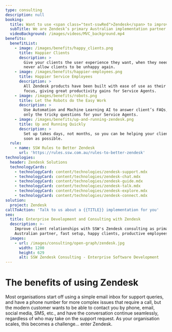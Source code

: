 ```yaml
---
type: consulting
description: null
booking:
  title: Want to use <span class="text-sswRed">Zendesk</span> to improve your client relationships?
  subTitle: We are Zendesk’s primary Australian implementation partner
  videoBackground: /images/videos/MVC_background.mp4
benefits:
  benefitList:
    - image: /images/benefits/happy_clients.png
      title: Happier Clients
      description: >
        Give your clients the user experience they want, when they need it, and
        never allow clients to be unhappy again.
    - image: /images/benefits/happier-employees.png
      title: Happier Service Employees
      description: >
        All Zendesk products have been built with ease of use as their main
        focus, giving great productivity gains for Service Agents.
    - image: /images/benefits/robots.png
      title: Let the Robots do the Easy Work
      description: >
        Use Automation and Machine Learning AI to answer client’s FAQs, keeping
        only the tricky questions for your Service Agents.
    - image: /images/benefits/up-and-running-zendesk.png
      title: Up and Running Quickly
      description: >
        Set up takes days, not months, so you can be helping your clients as
        soon as possible.
  rule:
    - name: SSW Rules to Better Zendesk
      url: 'https://rules.ssw.com.au/rules-to-better-zendesk'
technologies:
  header: Zendesk Solutions
  technologyCards:
    - technologyCard: content/technologies/zendesk-support.mdx
    - technologyCard: content/technologies/zendesk-chat.mdx
    - technologyCard: content/technologies/zendesk-guide.mdx
    - technologyCard: content/technologies/zendesk-talk.mdx
    - technologyCard: content/technologies/zendesk-explore.mdx
    - technologyCard: content/technologies/zendesk-connect.mdx
solution:
  project: Zendesk
callToAction: 'Talk to us about a {{TITLE}} implementation for you'
seo:
  title: Enterprise Development and Consulting with Zendesk
  description: >-
    Improve client relationships with SSW's Zendesk consulting as primary
    Australian partner, fast setup, happy clients, productive employees.
  images:
    - url: /images/consulting/open-graph/zendesk.jpg
      width: 1200
      height: 629
      alt: SSW Zendesk Consulting - Enterprise Software Development
---
```


# The benefits of using **Zendesk**

<VideoEmbed url="https://www.youtube.com/watch?v=K1HlAsW1RiA" caption="The Zendesk Omnichannel Approach" duration="1 min" />

Most organisations start off using a simple email inbox for support queries, and have a phone number for more complex issues that require a call, but the modern customer wants to be able to contact you by phone, email, social media, SMS, etc., and have the conversation continue seamlessly, regardless of who may take on the support request. As your organisation scales, this becomes a challenge… enter Zendesk.
